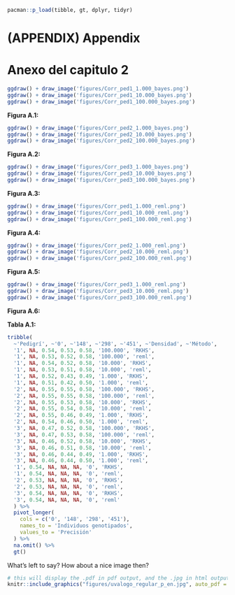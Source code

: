 ```r

pacman::p_load(tibble, gt, dplyr, tidyr)
```

# (APPENDIX) Appendix {-}

# Anexo del capitulo 2

```r

ggdraw() + draw_image('figures/Corr_ped1_1.000_bayes.png')
ggdraw() + draw_image('figures/Corr_ped1_10.000_bayes.png')
ggdraw() + draw_image('figures/Corr_ped1_100.000_bayes.png')
```

::: {.center data-latex=""}
__Figura A.1:__ 
:::

```r

ggdraw() + draw_image('figures/Corr_ped2_1.000_bayes.png')
ggdraw() + draw_image('figures/Corr_ped2_10.000_bayes.png')
ggdraw() + draw_image('figures/Corr_ped2_100.000_bayes.png')
```

::: {.center data-latex=""}
__Figura A.2:__ 
:::

```r

ggdraw() + draw_image('figures/Corr_ped3_1.000_bayes.png')
ggdraw() + draw_image('figures/Corr_ped3_10.000_bayes.png')
ggdraw() + draw_image('figures/Corr_ped3_100.000_bayes.png')
```

::: {.center data-latex=""}
__Figura A.3:__ 
:::

```r

ggdraw() + draw_image('figures/Corr_ped1_1.000_reml.png')
ggdraw() + draw_image('figures/Corr_ped1_10.000_reml.png')
ggdraw() + draw_image('figures/Corr_ped1_100.000_reml.png')
```

::: {.center data-latex=""}
__Figura A.4:__ 
:::

```r

ggdraw() + draw_image('figures/Corr_ped2_1.000_reml.png')
ggdraw() + draw_image('figures/Corr_ped2_10.000_reml.png')
ggdraw() + draw_image('figures/Corr_ped2_100.000_reml.png')
```

::: {.center data-latex=""}
__Figura A.5:__ 
:::

```r

ggdraw() + draw_image('figures/Corr_ped3_1.000_reml.png')
ggdraw() + draw_image('figures/Corr_ped3_10.000_reml.png')
ggdraw() + draw_image('figures/Corr_ped3_100.000_reml.png')
```

::: {.center data-latex=""}
__Figura A.6:__ 
:::

::: {.center data-latex=""}
__Tabla A.1:__ 
:::

```r

tribble(
  ~'Pedigrí', ~'0', ~'148', ~'298', ~'451', ~'Densidad', ~'Método',
  '1', NA, 0.54, 0.53, 0.58, '100.000', 'RKHS',
  '1', NA, 0.53, 0.52, 0.58, '100.000', 'reml',
  '1', NA, 0.54, 0.52, 0.58, '10.000', 'RKHS',
  '1', NA, 0.53, 0.51, 0.58, '10.000', 'reml',
  '1', NA, 0.52, 0.43, 0.49, '1.000', 'RKHS',
  '1', NA, 0.51, 0.42, 0.50, '1.000', 'reml',
  '2', NA, 0.55, 0.55, 0.58, '100.000', 'RKHS',
  '2', NA, 0.55, 0.55, 0.58, '100.000', 'reml',
  '2', NA, 0.55, 0.53, 0.58, '10.000', 'RKHS',
  '2', NA, 0.55, 0.54, 0.58, '10.000', 'reml',
  '2', NA, 0.55, 0.46, 0.49, '1.000', 'RKHS',
  '2', NA, 0.54, 0.46, 0.50, '1.000', 'reml',
  '3', NA, 0.47, 0.52, 0.58, '100.000', 'RKHS',
  '3', NA, 0.47, 0.53, 0.58, '100.000', 'reml',
  '3', NA, 0.46, 0.52, 0.58, '10.000', 'RKHS',
  '3', NA, 0.46, 0.51, 0.58, '10.000', 'reml',
  '3', NA, 0.46, 0.44, 0.49, '1.000', 'RKHS',
  '3', NA, 0.46, 0.44, 0.50, '1.000', 'reml',
  '1', 0.54, NA, NA, NA, '0', 'RKHS',
  '1', 0.54, NA, NA, NA, '0', 'reml',
  '2', 0.53, NA, NA, NA, '0', 'RKHS',
  '2', 0.53, NA, NA, NA, '0', 'reml',
  '3', 0.54, NA, NA, NA, '0', 'RKHS',
  '3', 0.54, NA, NA, NA, '0', 'reml'
  ) %>%
  pivot_longer(
    cols = c('0', '148', '298', '451'),
    names_to = 'Individuos genotipados',
    values_to = 'Precisión'
  ) %>%
  na.omit() %>%
  gt()
```


What's left to say? How about a nice image then?

```r
# this will display the .pdf in pdf output, and the .jpg in html output
knitr::include_graphics("figures/uvalogo_regular_p_en.jpg", auto_pdf = TRUE)
```
